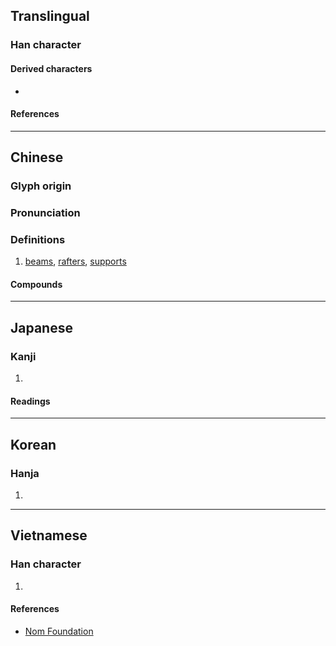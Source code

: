 {{character info}}
==Translingual==

===Han character===
{{Han char|rn=75|rad=木|as=09|sn=13|four=47932|canj=DVNO|ids=⿰木彖}}

====Derived characters====
* {{l|mul|[[𭏷]]}}

====References====
{{Han ref|kx=0538.050|dkj=15087|dj=0925.180|hdz=21259.020|uh=693D}}

----

==Chinese==
{{zh-forms}}

===Glyph origin===
{{Han etym}}

===Pronunciation===
{{zh-pron
|m=chuán
|m-s=
|c=cyun4
|c-t=
|g=
|h=pfs=
|j=
|mb=
|md=
|mn=ml:thoân/tw:iân
|mn-t=
|w=
|x=
|mc=y
|oc=y
|ma=
|cat=n
}}

===Definitions===
{{zh-hanzi}}

# [[beam]]s, [[rafter]]s, [[support]]s

====Compounds====
{{zh-der|一椽|椽子|椽柱|椽桷|椽櫪|椽筆|榱椽|陳椽}}

----

==Japanese==

===Kanji===
{{ja-kanji|grade=|rs=木09}}

# {{rfdef|ja|sort=木09}}

====Readings====
{{ja-readings
|goon=でん
|kanon=てん
|kun=たるき}}

----

==Korean==

===Hanja===
{{ko-hanja|hangeul=[[연]], [[전]]|eumhun=|rv=yeon, jeon|mr=yŏn, chŏn|y=yen, cen}}

# {{rfdef|ko|sort=木09}}

----

==Vietnamese==

===Han character===
{{vi-hantu|rs=木09|duyên}}

# {{rfdef|vi|sort=木09}}

====References====
* [http://nomfoundation.org/common/nom_details.php?codepoint=693d Nom Foundation]